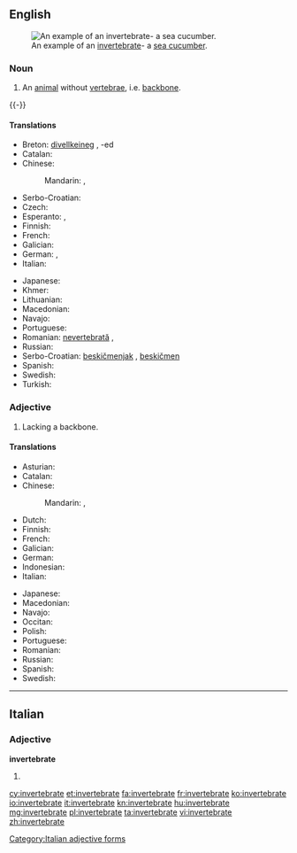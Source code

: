 ==English==

{{wikipedia}}
[[Image:Thelenota ananas.jpg|thumb|An example of an [[invertebrate]]- a [[sea cucumber]].]]

===Noun===
{{en-noun}}

# An [[animal]] without [[vertebra]]e, i.e. [[backbone]].
{{-}}

====Translations====
{{rfc-tsort|duplicate language: Serbo-Croatian}}
{{trans-top|animal without backbone}}
* Breton: [[divellkeineg]] {{m}}, -ed {{p}}
* Catalan: {{t-|ca|invertebrat|m}}
* Chinese:
*: Mandarin: {{t|zh|無脊椎動物|sc=Hani}}, {{t|zh|无脊椎动物|tr=wújǐzhuī dòngwù|sc=Hani}}
* Serbo-Croatian: {{t|sh|beskralješnjak|m}}
* Czech: {{t-|cs|bezobratlý|m}}
* Esperanto: {{t-|eo|malvertebrulo|xs=Esperanto}}, {{t-|eo|senvertebrulo}}
* Finnish: {{t-|fi|selkärangaton}}
* French: {{t+|fr|invertébré|m}}
* Galician: {{t|gl|invertebrado|m}}
* German: {{t-|de|Invertebrat|n}}, {{t-|de|Wirbelloses|n}}
* Italian: {{t-|it|invertebrato|m}}
{{trans-mid}}
* Japanese: {{t-|ja|無脊椎動物|tr=むせきついどうぶつ, musekitsui dōbutsu|sc=Jpan}}
* Khmer: {{t-|km|សត្វឥតឆ្អឹងកង|tr=sat it che eng kong|sc=Khmr}}
* Lithuanian: {{t-|lt|bestuburis|m|xs=Lithuanian}}
* Macedonian: {{t-|mk|безрбетнички|m|tr=bezrbétnički}}
* Navajo: {{tø|nv|chʼosh bíígháán ádaadinígíí}}
* Portuguese: {{t|pt|invertebrado|m}}
* Romanian: [[nevertebrată]] {{f}}, {{t+|ro|nevertebrat|m}}
* Russian: {{t+|ru|беспозвоночное|n|tr=bespozvonóčnoje}}
* Serbo-Croatian: [[beskičmenjak]] {{m}}, [[beskičmen]] {{m}}
* Spanish: {{t+|es|invertebrado|m}}
* Swedish: {{t+|sv|ryggradslöst djur|n}}
* Turkish: {{t+|tr|omurgasız}}
{{trans-bottom}}

===Adjective===
{{en-adj}}

# Lacking a backbone.

====Translations====
{{trans-top|lacking backbone}}
* Asturian: {{t|ast|invertebráu}}
* Catalan: {{t-|ca|invertebrat}}
* Chinese:
*: Mandarin: {{t|zh|無脊椎|sc=Hani}}, {{t|zh|无脊椎|tr=wújǐzhuī|sc=Hani}}
* Dutch: {{t-|nl|ongewerveld}}
* Finnish: {{t-|fi|selkärangaton}}
* French: {{t+|fr|invertébré}}
* Galician: {{t|gl|invertebrado}}
* German: {{t-|de|wirbellos}}
* Indonesian: {{t+|id|invertebrata|xs=Indonesian}}
* Italian: {{t-|it|invertebrato}}
{{trans-mid}}
* Japanese: {{t-|ja|無脊椎|tr=むせきつい, musekitsui|sc=Jpan}}
* Macedonian: {{t-|mk|безрбетник|m|tr=bez'rbetnik}}
* Navajo: {{tø|nv|bíígháán ádaadinígíí}}
* Occitan: {{t|oc|invertebrat}}
* Polish: {{t-|pl|bezkręgowiec}}
* Portuguese: {{t|pt|invertebrado}}
* Romanian: {{t+|ro|nevertebrat|m|n}}
* Russian: {{t+|ru|беспозвоночный|tr=bespozvonóčnyj}}
* Spanish: {{t+|es|invertebrado}}
* Swedish: {{t+|sv|ryggradslös}}
{{trans-bottom}}

----

==Italian==

===Adjective===
'''invertebrate''' {{p}}

# {{feminine of|invertebrato#Adjective|invertebrato}}

[[Category:Italian adjective forms]]

[[cy:invertebrate]]
[[et:invertebrate]]
[[fa:invertebrate]]
[[fr:invertebrate]]
[[ko:invertebrate]]
[[io:invertebrate]]
[[it:invertebrate]]
[[kn:invertebrate]]
[[hu:invertebrate]]
[[mg:invertebrate]]
[[pl:invertebrate]]
[[ta:invertebrate]]
[[vi:invertebrate]]
[[zh:invertebrate]]